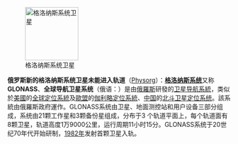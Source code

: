 [[File:Glonass.gif|left|120px|格洛纳斯系统卫星]]

'''俄罗斯新的格洛纳斯系统卫星未能进入轨道'''（[http://www.physorg.com/news/2010-12-russia-satellites-orbit.html Physorg]）：'''[[格洛纳斯系统]]'''又称'''GLONASS'''、'''全球导航卫星系统'''（俄语：{{lang|ru|ГЛОНАСС}}）是由[[俄羅斯]]研發的[[卫星导航系統]]，类似於[[美國]]的[[全球定位系統]]及[[歐盟]]的[[伽利略定位系統]]、[[中国]]的[[北斗卫星定位系统]]。該系統由俄羅斯政府運作。GLONASS系统由卫星、地面测控站和用户设备三部分组成，系统由21颗工作星和3颗备份星组成，分布于3 个轨道平面上，每个轨道面有8颗卫星，轨道高度1万9000公里，运行周期11小时15分。GLONASS系统于20世纪70年代开始研制，[[1982年]]发射首颗卫星入轨。